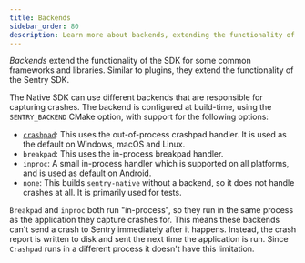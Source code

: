 ```yaml
---
title: Backends
sidebar_order: 80
description: Learn more about backends, extending the functionality of the Sentry SDK for crash reporting.
---
```


_Backends_ extend the functionality of the SDK for some common frameworks
and libraries. Similar to plugins, they extend the functionality of the Sentry
SDK.

The Native SDK can use different backends that are responsible for capturing
crashes. The backend is configured at build-time, using the `SENTRY_BACKEND`
CMake option, with support for the following options:

- [`crashpad`](crashpad/): This uses the out-of-process crashpad handler.
  It is used as the default on Windows, macOS and Linux.
- `breakpad`: This uses the in-process breakpad handler.
- `inproc`: A small in-process handler which is supported on all platforms,
  and is used as default on Android.
- `none`: This builds `sentry-native` without a backend, so it does not handle
  crashes at all. It is primarily used for tests.

`Breakpad` and `inproc` both run "in-process", so they run in the same process
as the application they capture crashes for. This means these backends can't
send a crash to Sentry immediately after it happens. Instead, the crash report is
written to disk and sent the next time the application is run. Since `Crashpad`
runs in a different process it doesn't have this limitation.
